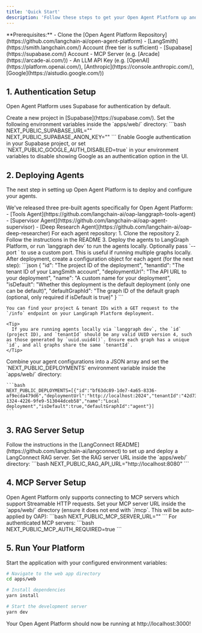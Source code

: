 ```yaml
---
title: 'Quick Start'
description: 'Follow these steps to get your Open Agent Platform up and running quickly.'
---
```


<Info>
  **Prerequisites:**
  - Clone the [Open Agent Platform Repository](https://github.com/langchain-ai/open-agent-platform)
  - [LangSmith](https://smith.langchain.com/) Account (free tier is sufficient)
  - [Supabase](https://supabase.com/) Account
  - MCP Server (e.g. [Arcade](https://arcade-ai.com/))
  - An LLM API Key (e.g. [OpenAI](https://platform.openai.com/), [Anthropic](https://console.anthropic.com/), [Google](https://aistudio.google.com/))
</Info>

## 1. Authentication Setup

Open Agent Platform uses Supabase for authentication by default.

<Steps>
  <Step title="Create a Supabase Project">
    Create a new project in [Supabase](https://supabase.com/).
  </Step>
  <Step title="Configure Environment Variables">
    Set the following environment variables inside the `apps/web/` directory:
    ```bash
    NEXT_PUBLIC_SUPABASE_URL="<your supabase url>"
    NEXT_PUBLIC_SUPABASE_ANON_KEY="<your supabase anon key>"
    ```
  </Step>
  <Step title="Enable Authentication Providers">
    Enable Google authentication in your Supabase project, or set `NEXT_PUBLIC_GOOGLE_AUTH_DISABLED=true` in your environment variables to disable showing Google as an authentication option in the UI.
  </Step>
</Steps>

## 2. Deploying Agents

The next step in setting up Open Agent Platform is to deploy and configure your agents.

<Steps>
  <Step title="Clone Pre-built Agents">
    We've released three pre-built agents specifically for Open Agent Platform:
    - [Tools Agent](https://github.com/langchain-ai/oap-langgraph-tools-agent)
    - [Supervisor Agent](https://github.com/langchain-ai/oap-agent-supervisor)
    - [Deep Research Agent](https://github.com/langchain-ai/oap-deep-researcher)
  </Step>
  <Step title="Follow Agent Setup Instructions">
    For each agent repository:
    1. Clone the repository
    2. Follow the instructions in the README
    3. Deploy the agents to LangGraph Platform, or run `langgraph dev` to run the agents locally. Optionally pass `--port <port>` to use a custom port. This is useful if running multiple graphs locally.
  </Step>
  <Step title="Configure Environment Variables">
    After deployment, create a configuration object for each agent (for the next step):
    ```json
    {
      "id": "The project ID of the deployment",
      "tenantId": "The tenant ID of your LangSmith account",
      "deploymentUrl": "The API URL to your deployment",
      "name": "A custom name for your deployment",
      "isDefault": "Whether this deployment is the default deployment (only one can be default)",
      "defaultGraphId": "The graph ID of the default graph (optional, only required if isDefault is true)"
    }
    ```

    You can find your project & tenant IDs with a GET request to the `/info` endpoint on your LangGraph Platform deployment.

    <Tip>
      If you are running agents locally via `langgraph dev`, the `id` (project ID), and `tenantId` should be any valid UUID version 4, such as those generated by `uuid.uuid4()`. Ensure each graph has a unique `id`, and all graphs share the same `tenantId`.
    </Tip>
  </Step>
  <Step title="Set Environment Variables">
    Combine your agent configurations into a JSON array and set the `NEXT_PUBLIC_DEPLOYMENTS` environment variable inside the `apps/web/` directory:

    ```bash
    NEXT_PUBLIC_DEPLOYMENTS=[{"id":"bf63dc89-1de7-4a65-8336-af9ecda479d6","deploymentUrl":"http://localhost:2024","tenantId":"42d732b3-1324-4226-9fe9-513044dceb58","name":"Local deployment","isDefault":true,"defaultGraphId":"agent"}]
    ```
  </Step>
</Steps>

## 3. RAG Server Setup

<Steps>
  <Step title="Deploy LangConnect">
    Follow the instructions in the [LangConnect README](https://github.com/langchain-ai/langconnect) to set up and deploy a LangConnect RAG server.
  </Step>
  <Step title="Configure Environment Variables">
    Set the RAG server URL inside the `apps/web/` directory:
    ```bash
    NEXT_PUBLIC_RAG_API_URL="http://localhost:8080"
    ```
  </Step>
</Steps>

## 4. MCP Server Setup

<Tip>
  Open Agent Platform only supports connecting to MCP servers which support Streamable HTTP requests.
</Tip>

<Steps>
  <Step title="Configure MCP Server URL">
    Set your MCP server URL inside the `apps/web/` directory (ensure it does not end with `/mcp`. This will be auto-applied by OAP):
    ```bash
    NEXT_PUBLIC_MCP_SERVER_URL="<your MCP server URL>"
    ```
  </Step>
  <Step title="Configure Authentication (if required)">
    For authenticated MCP servers:
    ```bash
    NEXT_PUBLIC_MCP_AUTH_REQUIRED=true
    ```
  </Step>
</Steps>

## 5. Run Your Platform

Start the application with your configured environment variables:

```bash
# Navigate to the web app directory
cd apps/web

# Install dependencies
yarn install

# Start the development server
yarn dev
```

Your Open Agent Platform should now be running at http://localhost:3000!
